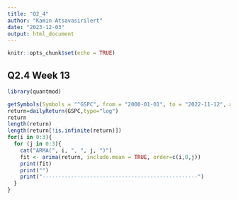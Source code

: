 ```yaml
---
title: "Q2_4"
author: "Kamin Atsavasirilert"
date: "2023-12-03"
output: html_document
---
```


```r
knitr::opts_chunk$set(echo = TRUE)
```

## Q2.4 Week 13

```r
library(quantmod)

getSymbols(Symbols = "^GSPC", from = "2000-01-01", to = "2022-11-12", auto_assign = TRUE)
return=dailyReturn(GSPC,type="log")
return
length(return)
length(return[!is.infinite(return)])
for(i in 0:3){
  for (j in 0:3){
    cat("ARMA(", i, ", ", j, ")")
    fit <- arima(return, include.mean = TRUE, order=c(i,0,j))
    print(fit)
    print("")
    print("-------------------------------------------------")
  }
}
  
```